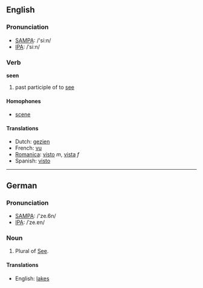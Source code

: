 ==English==
=== Pronunciation ===
*[[w:SAMPA|SAMPA]]: /'si:n/
*[[w:IPA|IPA]]: /ˈsiːn/

=== Verb ===

'''seen'''

# past participle of to [[see]]

==== Homophones ====
*[[scene]]

==== Translations ====
*Dutch: [[gezien]]
*French: [[vu]]
*[[Romanica]]: [[visto]] ''m'', [[vista]] ''f''
*Spanish: [[visto]]

----

==German==
=== Pronunciation ===
*[[w:SAMPA|SAMPA]]: /'ze.6n/
*[[w:IPA|IPA]]: /ˈze.ɐn/

===Noun===

# Plural of [[See]].

====Translations====
*English: [[lakes]]